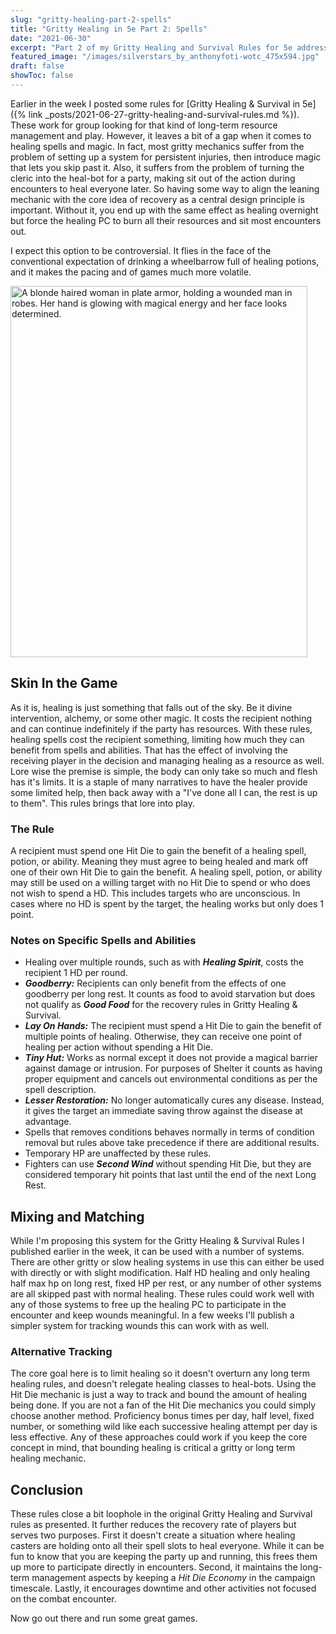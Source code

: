 ```yaml
---
slug: "gritty-healing-part-2-spells"
title: "Gritty Healing in 5e Part 2: Spells"
date: "2021-06-30"
excerpt: "Part 2 of my Gritty Healing and Survival Rules for 5e address mechanics for spells and potions."
featured_image: "/images/silverstars_by_anthonyfoti-wotc_475x594.jpg"
draft: false
showToc: false
---
```


Earlier in the week I posted some rules for [Gritty Healing & Survival in 5e]({% link _posts/2021-06-27-gritty-healing-and-survival-rules.md %}). These work for group looking for that kind of long-term resource management and play. However, it leaves a bit of a gap when it comes to healing spells and magic.  In fact, most gritty mechanics suffer from the problem of setting up a system for persistent injuries, then introduce magic that lets you skip past it. Also, it suffers from the problem of turning the cleric into the heal-bot for a party, making sit out of the action during encounters to heal everyone later. So having some way to align the leaning mechanic with the core idea of recovery as a central design principle is important. Without it, you end up with the same effect as healing overnight but force the healing PC to burn all their resources and sit most encounters out.

I expect this option to be controversial. It flies in the face of the conventional expectation of drinking a wheelbarrow full of healing potions, and it makes the pacing and of games much more volatile.  

<img src="/images/silverstars_by_anthonyfoti-wotc_475x594.jpg" alt="A blonde haired woman in plate armor, holding a wounded man in robes.  Her hand is glowing with magical energy and her face looks determined." width="475" height="594" />

## Skin In the Game
As it is, healing is just something that falls out of the sky. Be it divine intervention, alchemy, or some other magic.  It costs the recipient nothing and can continue indefinitely if the party has resources. With these rules, healing spells cost the recipient something, limiting how much they can benefit from spells and abilities. That has the effect of involving the receiving player in the decision and managing healing as a resource as well.  Lore wise the premise is simple, the body can only take so much and flesh has it's limits.  It is a staple of many narratives to have the healer provide some limited help, then back away with a "I've done all I can, the rest is up to them".  This rules brings that lore into play.

### The Rule
A recipient must spend one Hit Die to gain the benefit of a healing spell, potion, or ability. Meaning they must agree to being healed and mark off one of their own Hit Die to gain the benefit. A healing spell, potion, or ability may still be used on a willing target with no Hit Die to spend or who does not wish to spend a HD. This includes targets who are unconscious. In cases where no HD is spent by the target, the healing works but only does 1 point.

### Notes on Specific Spells and Abilities

* Healing over multiple rounds, such as with ***Healing Spirit***, costs the recipient 1 HD per round.
* ***Goodberry:*** Recipients can only benefit from the effects of one goodberry per long rest. It counts as food to avoid starvation but does not qualify as ***Good Food*** for the recovery rules in Gritty Healing & Survival.
* ***Lay On Hands:*** The recipient must spend a Hit Die to gain the benefit of multiple points of healing.  Otherwise, they can receive one point of healing per action without spending a Hit Die.
* ***Tiny Hut:*** Works as normal except it does not provide a magical barrier against damage or intrusion. For purposes of Shelter it counts as having proper equipment and cancels out environmental conditions as per the spell description.  
* ***Lesser Restoration:*** No longer automatically cures any disease. Instead, it gives the target an immediate saving throw against the disease at advantage. 
* Spells that removes conditions behaves normally in terms of condition removal but rules above take precedence if there are additional results.
* Temporary HP are unaffected by these rules.
* Fighters can use ***Second Wind*** without spending Hit Die, but they are considered temporary hit points that last until the end of the next Long Rest.

## Mixing and Matching
While I'm proposing this system for the Gritty Healing & Survival Rules I published earlier in the week, it can be used with a number of systems. There are other gritty or slow healing systems in use this can either be used with directly or with slight modification.  Half HD healing and only healing half max hp on long rest, fixed HP per rest, or any number of other systems are all skipped past with normal healing.  These rules could work well with any of those systems to free up the healing PC to participate in the encounter and keep wounds meaningful. In a few weeks I'll publish a simpler system for tracking wounds this can work with as well.

### Alternative Tracking
The core goal here is to limit healing so it doesn't overturn any long term healing rules, and doesn't relegate healing classes to heal-bots. Using the Hit Die mechanic is just a way to track and bound the amount of healing being done.  If you are not a fan of the Hit Die mechanics you could simply choose another method. Proficiency bonus times per day, half level, fixed number, or something wild like each successive healing attempt per day is less effective.  Any of these approaches could work if you keep the core concept in mind, that bounding healing is critical a gritty or long term healing mechanic.

## Conclusion
These rules close a bit loophole in the original Gritty Healing and Survival rules as presented.  It further reduces the recovery rate of players but serves two purposes. First it doesn't create a situation where healing casters are holding onto all their spell slots to heal everyone. While it can be fun to know that you are keeping the party up and running, this frees them up more to participate directly in encounters. Second, it maintains the long-term management aspects by keeping a *Hit Die Economy* in the campaign timescale. Lastly, it encourages downtime and other activities not focused on the combat encounter.

Now go out there and run some great games.
